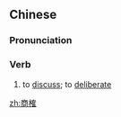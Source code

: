 ==Chinese==
{{zh-forms}}

===Pronunciation===
{{zh-pron
|m=shāngquè
|c=soeng1 kok3
|mn=qz,xm:siong-khak/zz:siang-khah
|cat=v
}}

===Verb===
{{zh-verb}}

# to [[discuss]]; to [[deliberate]]

{{zh-cat|Advanced}}

[[zh:商榷]]